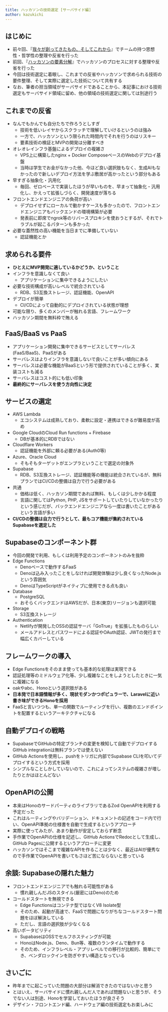 ```yaml
---
title: ハッカソンの技術選定 [サーバサイド編]
author: kazukichi
---
```


<Author frontmatter={frontmatter} />

## はじめに

- 前々回、『[我々が創ってきたもの、そしてこれから](https://uyupun.github.io/takada-semi/presentations/2025/08-27/kazukichi/)』でチームの持つ思想性・哲学性の整理や反省を行った
- 前回、『[ハッカソンの要素分解](https://uyupun.github.io/takada-semi/presentations/2025/09-04/kazukichi/)』でハッカソンのプロセスに対する整理や反省を行った
- 今回は技術選定に着眼し、これまでの反省やハッカソンで求められる技術の要件整理、そして実際に選定した技術について共有する
- なお、筆者の担当領域がサーバサイドであることから、本記事における技術選定もサーバサイド領域に留め、他の領域の技術選定に関しては別途行う

## これまでの反省

- なんでもかんでも自分たちで作ろうとしすぎ
    - 技術を低いレイヤからスクラッチで理解していけるというのは強み
    - 一方で、ハッカソンという限られた時間内でそれを行うのはリスキー
    - 要素技術の検証とMVPの開発は分離すべき
- オレオレインフラ基盤によるデプロイの複雑さ
    - VPS上に構築したnginx + Docker ComposeベースのWebのデプロイ基盤
    - 当時は学生でお金がなかった他、今ほど良い選択肢もなく、生成AIもなかったので新しいデプロイ方法を学ぶ敷居が高かったという部分もある
- 早すぎる抽象化・汎用化
    - 毎回、ゼロベースで実装したほうが早いものを、早まって抽象化・汎用化し、かえって拡張しづらく、開発速度が落ちる
- フロントエンドエンジニアの負荷が高い
    - デプロイせずにローカルで動かすケースも多かったので、フロントエンドエンジニアもバックエンドの環境構築が必要
    - 発表前に即席でngrok等のリバースプロキシを使おうとするが、それでトラブルが起こるパターンも多かった
- 必要な蓋然性の高い機能を当日までに準備していない
    - 認証機能とか

## 求められる要件

- **ひとえにMVP開発に適しているかどうか、ということ**
- インフラを意識しなくて良い
    - アプリケーションに集中できるようにしたい
- 必要な技術構成が高いレベルで統合されている
    - RDB、S3互換ストレージ、認証機能、OpenAPI
- デプロイが簡単
    - CI/CDによって自動的にデプロイされている状態が理想
- 可能な限り、多くのメンバーが触れる言語、フレームワーク
- ハッカソン期間を無料枠で賄える

## FaaS/BaaS vs PaaS

- アプリケーション開発に集中できるサービスとしてサーバレス(FaaS/BaaS)、PaaSがある
- サーバレスはよりインフラを意識しないで良いことが多い傾向にある
- サーバレスは必要な機能がBaaSという形で提供されていることが多く、実装コストも減る
- サーバレスはコスト的にも低い印象
- **最終的にサーバレスを使う方向性に決定**

## サービスの選定

- AWS Lambda
    - エコシステムは成熟しており、柔軟に設定・連携はできるが難易度が高め
- Google CloudのCloud Run functions + Firebase
    - DBが基本的にRDBではない
- Cloudflare Workers
    - 認証機能を外部に頼る必要がある(Auth0等)
- Azure、Oracle Cloud
    - そもそもターゲットがエンプラということで選定の対象外
- Supabase
    - RDB、S3互換ストレージ、認証機能等の機能は統合されているが、無料プランではCI/CDの整備は自力で行う必要がある
- 共通
    - 価格は低く、ハッカソン期間であれば無料、もしくは少しかかる程度
    - 言語に関してはPython, PHP, JSをサポートしていたりしていなかったりという感じだが、バックエンドエンジニアなら一度は書いたことがあるという言語が多い
- **CI/CDの整備は自力で行うとして、最もコア機能が集約されているSupabaseを選定した**

## Supabaseのコンポーネント群

- 今回の開発で利用、もしくは利用予定のコンポーネントのみを抜粋
- Edge Functions
    - Denoベースで動作するFaaS
    - Denoは込み入ったことをしなければ開発体験は少し良くなったNode.jsという雰囲気
    - DenoはTypeScriptがネイティブに使用できる点も良い
- Database
    - PostgreSQL
    - おそらくバックエンドはAWSだが、日本(東京)リージョンも選択可能
- Storage
    - S3互換ストレージ
- Authentication
    - Netlifyが開発したOSSの認証サーバ「GoTrue」を拡張したものらしい
    - メールアドレスとパスワードによる認証やOAuth認証、JWTの発行まで幅広くカバーしている

## フレームワークの導入

- Edge Functionsをそのまま使っても基本的な処理は実現できる
- 認証処理等のミドルウェア化等、少し複雑なことをしようとしたときに一気に複雑になる
- oakやabc、Honoという選択肢がある
- **日本発で日本語情報が多く、現状モダンかつポピュラーで、Laravelに近い書き味ができるHonoを採用**
- FaaSと言いつつも、単一の関数でルーティングを行い、複数のエンドポイントを配置するというアーキテクチャになる

## 自動デプロイの戦略

- SupabaseでGitHubの特定ブランチの変更を検知して自動でデプロイするGitHub integrationは無料プランでは使えない
- GitHub Actionsを使用し、pushをトリガに内部でSupabase CLIを叩いてデプロイするという方式を採用
- シンプルなことしかしていないので、これによってシステムの複雑さが増したりとかはほとんどない

## OpenAPIの公開

- 本来はHonoのサードパーティのライブラリであるZod OpenAPIを利用する予定だった
- これはルーティングやバリデーション、ドキュメントの記述をコード内で行い、OpenAPI準拠の仕様書を自動で生成するというアプローチ
- 実際に使ってみたが、あまり動作が安定しておらず断念
- 手作業でOpenAPIの仕様を記述し、GitHub ActionsでRedocとして生成し、GitHub Pagesに公開するというアプローチに変更
- ハッカソンではそこまで複雑なAPIを作ることは少なく、最近はAIが優秀なので手作業でOpenAPIを書いてもさほど苦にならないと思っている

## 余談: Supabaseの隠れた魅力

- フロントエンドエンジニアでも触れる可能性がある
    - 慣れ親しんだJSのスタイル(厳密にはDeno)のため
- コールドスタートを無視できる
    - Edge Functionsはコンテナ型ではなくV8 Isolate型
    - そのため、起動が高速で、FaaSで問題になりがちなコールドスタート問題をほぼ解決している
    - ただし、言語の選択肢が少なくなる
- 高いポータビリティ
    - SupabaseはOSSでセルフホスティングが可能
    - HonoはNode.js、Deno、Bun等、複数のランタイムで動作する
    - そのため、インフラレベル・アプリレベルでの移行が比較的、簡単にでき、ベンダロックインを防ぎやすい構造となっている

## さいごに

- 昨年までに起こっていた問題の大部分は解消できたのではないかと思う
- とはいえ、サーバサイドに慣れ親しんだ人であれば問題ないと思うが、そうでない人は別途、Honoを学習しておいたほうが良さそう
- デザイン・フロントエンド編、ハードウェア編の技術選定もお楽しみに
